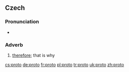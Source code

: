 {{see|proto-}}
==Czech==

===Pronunciation===
*{{audio|Cs-proto.ogg|audio}}

===Adverb===
{{infl|cs|adverb}}

# [[therefore]]; that is why

[[cs:proto]]
[[de:proto]]
[[fr:proto]]
[[pl:proto]]
[[tr:proto]]
[[uk:proto]]
[[zh:proto]]